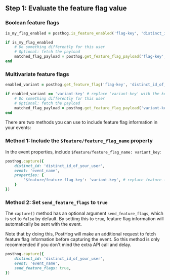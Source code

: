 ## Step 1: Evaluate the feature flag value

### Boolean feature flags

```ruby
is_my_flag_enabled = posthog.is_feature_enabled('flag-key', 'distinct_id_of_your_user')

if is_my_flag_enabled
    # Do something differently for this user
    # Optional: fetch the payload
    matched_flag_payload = posthog.get_feature_flag_payload('flag-key', 'distinct_id_of_your_user')
end
```

### Multivariate feature flags

```ruby
enabled_variant = posthog.get_feature_flag('flag-key', 'distinct_id_of_your_user')

if enabled_variant == 'variant-key' # replace 'variant-key' with the key of your variant
    # Do something differently for this user
    # Optional: fetch the payload
    matched_flag_payload = posthog.get_feature_flag_payload('variant-key', 'distinct_id_of_your_user')
end
```


<IncludePropertyInEvents />

There are two methods you can use to include feature flag information in your events:

### Method 1: Include the `$feature/feature_flag_name` property

 In the event properties, include `$feature/feature_flag_name: variant_key`:

```ruby
posthog.capture({
    distinct_id: 'distinct_id_of_your_user',
    event: 'event_name',
    properties: {
        '$feature/feature-flag-key': 'variant-key', # replace feature-flag-key with your flag key. Replace 'variant-key' with the key of your variant
    }
})
```

### Method 2: Set `send_feature_flags` to `true`

The `capture()` method has an optional argument `send_feature_flags`, which is set to `false` by default. By setting this to `true`, feature flag information will automatically be sent with the event.

Note that by doing this, PostHog will make an additional request to fetch feature flag information before capturing the event. So this method is only recommended if you don't mind the extra API call and delay.

```ruby
posthog.capture({
    distinct_id: 'distinct_id_of_your_user',
    event: 'event_name',
    send_feature_flags: true,
})
```